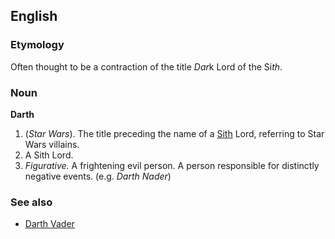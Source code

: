 ==English==

===Etymology===
Often thought to be a contraction of the title ''Dar''k Lord of the Si''th''.

===Noun===
'''Darth'''

#(''Star Wars''). The title preceding the name of a [[Sith]] Lord, referring to Star Wars villains.
#A Sith Lord.
#''Figurative.'' A frightening evil person.  A person responsible for distinctly negative events. (e.g. ''Darth Nader'')

===See also===
*[[Darth Vader]]
